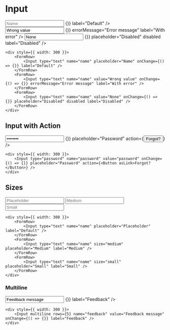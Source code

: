 
# Input

<div style={{ width: 300 }}>
    <FormRow>
        <Input type="text" name="name" placeholder="Name" onChange={() => {}} label="Default" />
    </FormRow>
    <FormRow>
        <Input type="text" name="name" value="Wrong value" onChange={() => {}} errorMessage="Error message" label="With error" />
    </FormRow>
    <FormRow>
        <Input type="text" name="name" value="None" onChange={() => {}} placeholder="Disabled" disabled label="Disabled" />
    </FormRow>
</div>

```
<div style={{ width: 300 }}>
    <FormRow>
        <Input type="text" name="name" placeholder="Name" onChange={() => {}} label="Default" />
    </FormRow>
    <FormRow>
        <Input type="text" name="name" value="Wrong value" onChange={() => {}} errorMessage="Error message" label="With error" />
    </FormRow>
    <FormRow>
        <Input type="text" name="name" value="None" onChange={() => {}} placeholder="Disabled" disabled label="Disabled" />
    </FormRow>
</div>
```

## Input with Action

<div style={{ width: 300 }}>
    <Input type="password" name="password" value="password" onChange={() => {}} placeholder="Password" action={<Button asLink>Forgot?</Button>} />
</div>

```
<div style={{ width: 300 }}>
    <Input type="password" name="password" value="password" onChange={() => {}} placeholder="Password" action={<Button asLink>Forgot?</Button>} />
</div>
```

## Sizes

<div style={{ width: 300 }}>
    <FormRow>
        <Input type="text" name="name" placeholder="Placeholder" label="Default" />
    </FormRow>
    <FormRow>
        <Input type="text" name="name" size="medium" placeholder="Medium" label="Medium" />
    </FormRow>
    <FormRow>
        <Input type="text" name="name" size="small" placeholder="Small" label="Small" />
    </FormRow>
</div>

```
<div style={{ width: 300 }}>
    <FormRow>
        <Input type="text" name="name" placeholder="Placeholder" label="Default" />
    </FormRow>
    <FormRow>
        <Input type="text" name="name" size="medium" placeholder="Medium" label="Medium" />
    </FormRow>
    <FormRow>
        <Input type="text" name="name" size="small" placeholder="Small" label="Small" />
    </FormRow>
</div>
```

### Multiline

<div style={{ width: 300 }}>
    <Input multiline rows={5} name="feedback" value="Feedback message" onChange={() => {}} label="Feedback" />
</div>

```
<div style={{ width: 300 }}>
    <Input multiline rows={5} name="feedback" value="Feedback message" onChange={() => {}} label="Feedback" />
</div>
```